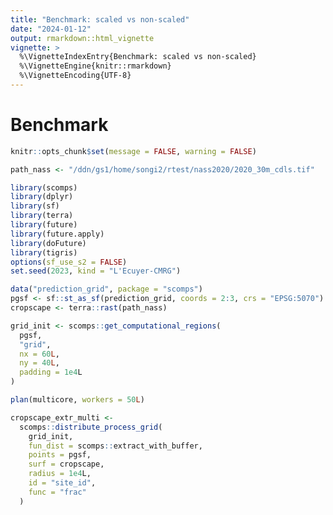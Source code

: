 ```yaml
---
title: "Benchmark: scaled vs non-scaled"
date: "2024-01-12"
output: rmarkdown::html_vignette
vignette: >
  %\VignetteIndexEntry{Benchmark: scaled vs non-scaled}
  %\VignetteEngine{knitr::rmarkdown}
  %\VignetteEncoding{UTF-8}
---
```



# Benchmark

```r
knitr::opts_chunk$set(message = FALSE, warning = FALSE)

```

```r
path_nass <- "/ddn/gs1/home/songi2/rtest/nass2020/2020_30m_cdls.tif"
```

```r
library(scomps)
library(dplyr)
library(sf)
library(terra)
library(future)
library(future.apply)
library(doFuture)
library(tigris)
options(sf_use_s2 = FALSE)
set.seed(2023, kind = "L'Ecuyer-CMRG")
```


```r
data("prediction_grid", package = "scomps")
pgsf <- sf::st_as_sf(prediction_grid, coords = 2:3, crs = "EPSG:5070")
cropscape <- terra::rast(path_nass)
```

```r
grid_init <- scomps::get_computational_regions(
  pgsf,
  "grid",
  nx = 60L,
  ny = 40L,
  padding = 1e4L
)

plan(multicore, workers = 50L)

cropscape_extr_multi <-
  scomps::distribute_process_grid(
    grid_init,
    fun_dist = scomps::extract_with_buffer,
    points = pgsf,
    surf = cropscape,
    radius = 1e4L,
    id = "site_id",
    func = "frac"
  )

```
